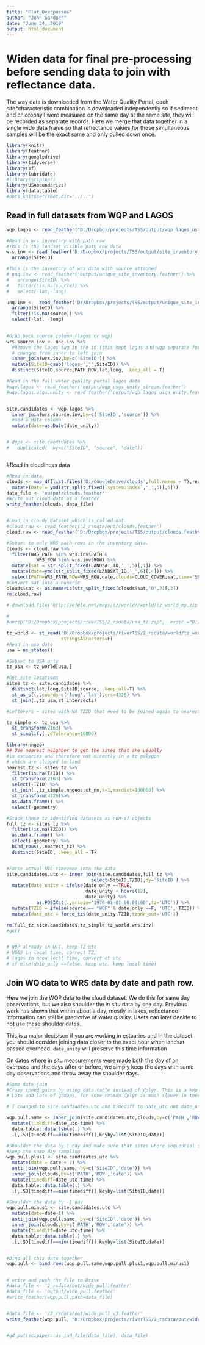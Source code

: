 ```yaml
---
title: "Flat_Overpasses"
author: "John Gardner"
date: "June 24, 2019"
output: html_document
---
```



# Widen data for final pre-processing before sending data to join with reflectance data.

The way data is downloaded from the Water Quality Portal, each site*characteristic combination is downloaded independently so if sediment and chlorophyll were measured on the same day at the same site, they will be recorded as separate records. Here we merge that data together in a single wide data frame so that reflectance values for these simultaneous samples will be the exact same and only pulled down once. 

```r
library(knitr)
library(feather)
library(googledrive)
library(tidyverse)
library(sf)
library(lubridate)
#library(scipiper)
library(USAboundaries)
library(data.table)
#opts_knit$set(root.dir='../..')
```


## Read in full datasets from WQP and LAGOS

```r

wqp.lagos <- read_feather("D:/Dropbox/projects/TSS/output/wqp_lagos_usgs_unity.feather")

#Read in wrs inventory with path row
#This is the landsat visible path row data
wrs.inv <- read_feather('D:/Dropbox/projects/TSS/output/site_inventory_path_row_v2.feather') %>%
  arrange(SiteID)

#This is the inventory of wrs data with source attached
# unq.inv <- read_feather('output/unique_site_inventory.feather') %>%
#   arrange(SiteID) %>%
#   filter(!is.na(source)) %>%
#   select(-lat,-long)

unq.inv <-  read_feather('D:/Dropbox/projects/TSS/output/unique_site_inventory_v2.feather') %>%
  arrange(SiteID) %>%
  filter(!is.na(source)) %>%
  select(-lat, -long)
  

#Grab back source column (lagos or wqp)
wrs.source.inv <- unq.inv %>%
  #Remove the lagos tag in the id (this kept lagos and wqp separate for the gee pull) 
  # changes from inner to left join
  inner_join(wrs.inv,by=c('SiteID')) %>%
  mutate(SiteID=gsub('lagos-','',SiteID)) %>%
  distinct(SiteID,source,PATH,ROW,lat,long, .keep_all = T)

#Read in the full water quality portal lagos data
#wqp.lagos <- read_feather('output/wqp_usgs_unity_stream.feather')
#wqp.lagos.usgs.unity <- read_feather('output/wqp_lagos_usgs_unity.feather')


site.candidates <- wqp.lagos %>%
  inner_join(wrs.source.inv,by=c('SiteID','source')) %>%
  #add a date column
  mutate(date=as.Date(date_unity)) 


# dups <- site.candidates %>%
#   duplicated(  by=c("SiteID", "source", "date"))



```



#Read in cloudiness data
```r

#Read in data. 
clouds <- map_df(list.files('D:/GoogleDrive/clouds',full.names = T),read_csv) %>%
  mutate(Date = ymd(str_split_fixed(`system:index`,'_',5)[,5])) 
data_file <- 'output/clouds.feather'
#Write out cloud data as a feather
write_feather(clouds, data_file)


#Load in cloudy dataset which is called dat. 
#cloud.raw <- read_feather('2_rsdata/out/clouds.feather')
cloud.raw <- read_feather('D:/Dropbox/projects/TSS/output/clouds.feather')

#Subset to only WRS path rows in the inventory data. 
clouds <- cloud.raw %>%
  filter(WRS_PATH %in% wrs.inv$PATH &
           WRS_ROW %in% wrs.inv$ROW) %>%
  mutate(sat = str_split_fixed(LANDSAT_ID,'_',5)[,1]) %>%
  mutate(date=ymd(str_split_fixed(LANDSAT_ID,'_',6)[,4])) %>%
  select(PATH=WRS_PATH,ROW=WRS_ROW,date,clouds=CLOUD_COVER,sat,time='SENSING_TIME',landsat_id=LANDSAT_ID) 
#Convert sat into a numeric
clouds$sat <- as.numeric(str_split_fixed(clouds$sat,'0',2)[,2])
rm(cloud.raw)
```







```r

# download.file('http://efele.net/maps/tz/world//world/tz_world_mp.zip', destfile = "D:/Dropbox/projects/riverTSS/2_rsdata/usa_tz.zip" , method = 'curl')
 
#
#unzip("D:/Dropbox/projects/riverTSS/2_rsdata/usa_tz.zip",  exdir ="D:/Dropbox/projects/riverTSS/2_rsdata/usa_tz" )

tz_world <- st_read('D:/Dropbox/projects/riverTSS/2_rsdata/world/tz_world_mp.shp',
                    stringsAsFactors=F)
#Read in usa data
usa = us_states()

#Subset to USA only
tz_usa <- tz_world[usa,]

#Get site locations
sites_tz <- site.candidates %>%
  distinct(lat,long,SiteID,source, .keep_all=T) %>%
  st_as_sf(.,coords=c('long','lat'),crs=4326) %>%
  st_join(.,tz_usa,st_intersects)

#Leftovers = sites with NA TZID that need to be joined again to nearest timezone

tz_simple <- tz_usa %>%
  st_transform(2163) %>%
  st_simplify(.,dTolerance=10000)

library(nngeo)
## Use nearest neighbor to get the sites that are usually
#in estuaries and therefore not directly in a tz polygon
# which are clipped to land
nearest_tz <- sites_tz %>%
  filter(is.na(TZID)) %>%
  st_transform(2163) %>%
  select(-TZID) %>%
  st_join(.,tz_simple,nngeo::st_nn,k=1,maxdist=100000) %>%
  st_transform(4326)%>%
  as.data.frame() %>%
  select(-geometry)

#Stack these tz_identified datasets as non-sf objects
full_tz <- sites_tz %>%
  filter(!is.na(TZID)) %>%
  as.data.frame() %>%
  select(-geometry) %>%
  bind_rows(.,nearest_tz) %>%
  distinct(SiteID, .keep_all = T)


#Force actual UTC timezone into the data
site.candidates.utc <- inner_join(site.candidates,full_tz %>%
                               select(SiteID,TZID),by='SiteID') %>%
  mutate(date_unity = ifelse(date_only ==TRUE,
                             date_unity + hours(12),
                             date_unity) %>%
           as.POSIXct(.,origin='1970-01-01 00:00:00',tz='UTC')) %>%
  mutate(TZID = ifelse(source == "WQP" & date_only ==F, 'UTC', TZID)) %>%
  mutate(date_utc = force_tzs(date_unity,TZID,tzone_out='UTC'))

rm(full_tz,site.candidates,tz_simple,tz_world,wrs.inv)
#gc()


# WQP already in UTC, keep TZ utc
# USGS in local time, correct TZ,
# lagos in noon local time, convert ot utc
# if else(date_only ==false, keep utc, keep local time)


```


## Join WQ data to WRS data by date and path row. 

Here we join the WQP data to the cloud dataset. We do this for same day observations, but we also shoulder the *in situ* data by one day. Previous work has shown that within about a day, mostly in lakes, reflectance information can still be predictive of water quality. Users can later decide to not use these shoulder dates. 

This is a major decisison if you are working in estuaries and in the dataset you should consider joining data closer to the exact hour when landsat passed overhead. `date_unity` will preserve this time information

On dates where in situ measurements were made both the day of an overpass and the days after or before, we simply keep the days with same day observations and throw away the shoulder days. 

```r
#Same date join
#Crazy speed gains by using data.table instead of dplyr. This is a known issue when you have 
# Lots and lots of groups, for some reason dplyr is much slower in these cases.  

# I changed to site.candidates.utc and timediff to date_utc not date_unity

wqp.pull.same <- inner_join(site.candidates.utc,clouds,by=c('PATH','ROW','date')) %>%
  mutate(timediff=date_utc-time) %>% 
  data.table::data.table(.) %>%
  .[,.SD[timediff==min(timediff)],keyby=list(SiteID,date)]

#Shoulder the data by 1 day and make sure that sites where sequential samples occur only 
#keep the same day sampling
wqp.pull.plus1 <- site.candidates.utc %>%
  mutate(date = date + 1) %>%
  anti_join(wqp.pull.same, by=c('SiteID','date')) %>%
  inner_join(clouds,by=c('PATH','ROW','date')) %>%
  mutate(timediff=date_utc-time) %>%
  data.table::data.table(.) %>%
  .[,.SD[timediff==min(timediff)],keyby=list(SiteID,date)]

#Shoulder the data by -1 day
wqp.pull.minus1 <- site.candidates.utc %>%
  mutate(date=date-1) %>%
  anti_join(wqp.pull.same, by=c('SiteID','date')) %>%
  inner_join(clouds,by=c('PATH','ROW','date')) %>%
  mutate(timediff=date_utc-time) %>%
  data.table::data.table(.) %>%
  .[,.SD[timediff==min(timediff)],keyby=list(SiteID,date)]


#Bind all this data together
wqp.pull <- bind_rows(wqp.pull.same,wqp.pull.plus1,wqp.pull.minus1)


# write and push the file to Drive
#data_file <- '2_rsdata/out/wide_pull.feather'
#data_file <- 'output/wide_pull.feather'
#write_feather(wqp.pull,path=data_file)


#data_file <- '/2_rsdata/out/wide_pull_v3.feather'
write_feather(wqp.pull, "D:/Dropbox/projects/riverTSS/2_rsdata/out/wide_pull_v3.feather")


#gd_put(scipiper::as_ind_file(data_file), data_file)
```

